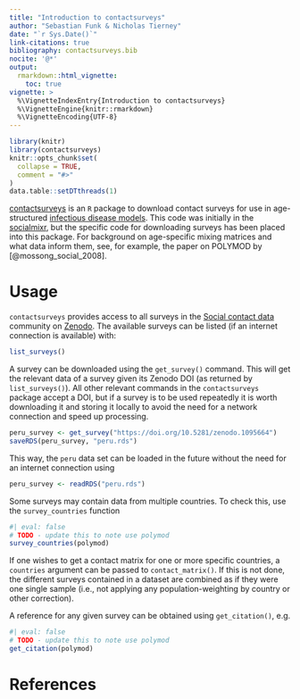 ```yaml
---
title: "Introduction to contactsurveys"
author: "Sebastian Funk & Nicholas Tierney"
date: "`r Sys.Date()`"
link-citations: true
bibliography: contactsurveys.bib
nocite: '@*'
output:
  rmarkdown::html_vignette: 
    toc: true
vignette: >
  %\VignetteIndexEntry{Introduction to contactsurveys}
  %\VignetteEngine{knitr::rmarkdown}
  %\VignetteEncoding{UTF-8}
---
```


```r
library(knitr)
library(contactsurveys)
knitr::opts_chunk$set(
  collapse = TRUE,
  comment = "#>"
)
data.table::setDTthreads(1)
```

[contactsurveys](https://github.com/njtierney/contactsurveys) is an `R` package to download contact surveys for use in age-structured [infectious disease models](https://en.wikipedia.org/wiki/Mathematical_modelling_of_infectious_disease). This code was initially in the [socialmixr](https://github.com/epiforecasts/socialmixr), but the specific code for downloading surveys has been placed into this package. For background on age-specific mixing matrices and what data inform them, see, for example, the paper on POLYMOD by [@mossong_social_2008].

# Usage

`contactsurveys` provides access to all surveys in the [Social contact data](https://zenodo.org/communities/social_contact_data) community on [Zenodo](https://zenodo.org). The available surveys can be listed (if an internet connection is available) with:

```r
list_surveys()
```

A survey can be downloaded using the `get_survey()` command. This will get the relevant data of a survey given its Zenodo DOI (as returned by `list_surveys()`). All other relevant commands in the `contactsurveys` package accept a DOI, but if a survey is to be used repeatedly it is worth downloading it and storing it locally to avoid the need for a network connection and speed up processing.

```r
peru_survey <- get_survey("https://doi.org/10.5281/zenodo.1095664")
saveRDS(peru_survey, "peru.rds")
```

This way, the `peru` data set can be loaded in the future without the need for an internet connection using

```r
peru_survey <- readRDS("peru.rds")
```

Some surveys may contain data from multiple countries. To check this, use the `survey_countries` function

```r
#| eval: false
# TODO - update this to note use polymod
survey_countries(polymod)
```

If one wishes to get a contact matrix for one or more specific countries, a `countries` argument can be passed to `contact_matrix()`. If this is not done, the different surveys contained in a dataset are combined as if they were one single sample (i.e., not applying any population-weighting by country or other correction).

A reference for any given survey can be obtained using `get_citation()`, e.g.

```r
#| eval: false
# TODO - update this to note use polymod
get_citation(polymod)
```

# References

